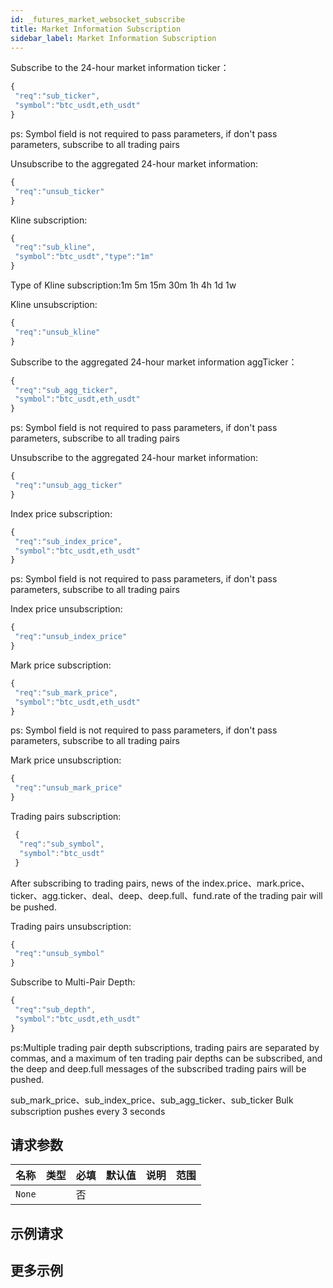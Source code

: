 ```yaml
---
id: _futures_market_websocket_subscribe
title: Market Information Subscription
sidebar_label: Market Information Subscription
---
```


Subscribe to the 24-hour market information ticker：

```js
{
 "req":"sub_ticker",
 "symbol":"btc_usdt,eth_usdt"
}
```

ps: Symbol field is not required to pass parameters, if don't pass parameters, subscribe to all trading pairs

Unsubscribe to the aggregated 24-hour market information:

```js
{
 "req":"unsub_ticker"
}
```

Kline subscription:

```js
{
 "req":"sub_kline",
 "symbol":"btc_usdt","type":"1m"
}
```

Type of Kline subscription:1m 5m 15m 30m 1h 4h 1d 1w

Kline unsubscription:

```js
{
 "req":"unsub_kline"
}
```

Subscribe to the aggregated 24-hour market information aggTicker：

```js
{
 "req":"sub_agg_ticker",
 "symbol":"btc_usdt,eth_usdt"
}
```

ps: Symbol field is not required to pass parameters, if don't pass parameters, subscribe to all trading pairs

Unsubscribe to the aggregated 24-hour market information:

```js
{
 "req":"unsub_agg_ticker"
}
```

Index price subscription:

```js
{
 "req":"sub_index_price",
 "symbol":"btc_usdt,eth_usdt"
}
```

ps: Symbol field is not required to pass parameters, if don't pass parameters, subscribe to all trading pairs

Index price unsubscription:

```js
{
 "req":"unsub_index_price"
}
```

Mark price subscription:

```js
{
 "req":"sub_mark_price",
 "symbol":"btc_usdt,eth_usdt"
}
```

ps: Symbol field is not required to pass parameters, if don't pass parameters, subscribe to all trading pairs

Mark price unsubscription:

```js
{
 "req":"unsub_mark_price"
}
```

Trading pairs subscription:

```js
 {
  "req":"sub_symbol",
  "symbol":"btc_usdt"
 }
```

After subscribing to trading pairs, news of the index.price、mark.price、ticker、agg.ticker、deal、deep、deep.full、fund.rate of the trading pair will be pushed.

Trading pairs unsubscription:

```js
{
 "req":"unsub_symbol"
}
```

Subscribe to Multi-Pair Depth:

```js
{
 "req":"sub_depth",
 "symbol":"btc_usdt,eth_usdt"
}
```

ps:Multiple trading pair depth subscriptions, trading pairs are separated by commas, and a maximum of ten trading pair depths can be subscribed, and the deep and deep.full messages of the subscribed trading pairs will be pushed.

sub_mark_price、sub_index_price、sub_agg_ticker、sub_ticker Bulk subscription pushes every 3 seconds

## 请求参数

| 名称   | 类型 | 必填 | 默认值 | 说明 | 范围 |
| ------ | ---- | ---- | ------ | ---- | ---- |
| `None` |      | 否   |        |      |      |

## 示例请求

## 更多示例
